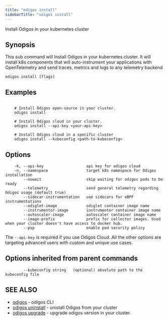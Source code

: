 ```yaml
---
title: "odigos install"
sidebarTitle: "odigos install"
---
```


Install Odigos in your kubernetes cluster

## Synopsis

This sub command will Install Odigos in your kubernetes cluster. 
It will install k8s components that will auto-instrument your applications with OpenTelemetry and send traces, metrics and logs to any telemetry backend

```
odigos install [flags]
```

## Examples

```

    # Install Odigos open-source in your cluster.
    odigos install

    # Install Odigos cloud in your cluster.
    odigos install --api-key <your-api-key>

    # Install Odigos cloud in a specific cluster
    odigos install --kubeconfig <path-to-kubeconfig>

```

## Options

```
    -k, --api-key                   api key for odigos cloud
    -n, --namespace                 target k8s namespace for Odigos installation
        --nowait                    skip waiting for odigos pods to be ready
        --telemetry                 send general telemetry regarding Odigos usage (default true)
        --sidecar-instrumentation   use sidecars for eBPF instrumentations
        --odiglet-image             odiglet container image name
        --instrumentor-image        instrumentor container image name
        --autoscaler-image          autoscaler container image name
        --image-prefix              prefix for collector images. Used when your cluster doesn't have access to docker hub.
        --psp                       enable pod security policy
```

The `--api-key` is required if you use Odigos Cloud.
All the other options are targeting advanced users with custom and unique use cases.

## Options inherited from parent commands

```
        --kubeconfig string   (optional) absolute path to the kubeconfig file
```

## SEE ALSO

* [odigos](/cli/odigos.md)	 - odigos CLI
* [odigos uninstall](/cli/odigos_uninstall.md)	 - unistall Odigos from your cluster
* [odigos upgrade](/cli/odigos_upgrade.md)	 - upgrade odigos version in your cluster.
